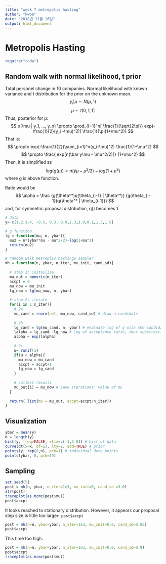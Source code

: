 ```yaml
---
title: "week 7 metropolis hasting"
author: "kwon"
date: "2018년 11월 16일"
output: html_document
---
```

# Metropolis Hasting
```r
require("coda")
```

## Random walk with normal likelihood, t prior
Total personel change in 10 companies.
Normal likelihood with known variance and t distribution for the prior on the unknown mean. \
$$ y_i | \mu \sim N(\mu, 1)$$
$$ \mu \sim t(0,1,1) $$
Thus, posterior for $\mu$:
$$ p(\mu | y_1, ..., y_n) \propto \prod_{i=1}^n[ \frac{1}{\sqrt{2\pi}} exp(-\frac{1}{2}(y_i -\mu)^2)] \frac{1}{\pi(1+\mu^2)}  $$
That is:
$$ \propto exp(-\frac{1}{2}(\sum_{i=1}^n(y_i-\mu)^2) \frac{1}{1+\mu^2} $$
$$ \propto \frac{ exp[n(\bar y\mu - \mu^2/2)]} {1+\mu^2} $$
Then, it is simplified as
$$log(g(\mu)) = n(\bar y \mu - \mu^2/2) -log(1+\mu^2) $$
where g is above function.

Ratio would be
$$ \alpha = \frac {g(\theta^*)q(\theta_{i-1} | \theta^*)}
{g(\theta_{i-1})q(\theta^* | \theta_{i-1})}
$$ 
and, for symmetric proposal distribution, q() becomes 1.

```r
# data
y= c(1.2,1.4, -0.5, 0.3, 0.9,2.3,1.0,0.1,1.3,1.9)

# g function
lg = function(mu, n, ybar){
  mu2 = n*(ybar*mu - mu^2/2)-log(1+mu^2)
  return(mu2)
}

# random walk metroplis hastings sampler
mh = function(n, ybar, n_iter, mu_init, cand_sd){
  
  # step 1: initailize
  mu_out = numeric(n_iter)
  accpt = 0
  mu_now = mu_init
  lg_now = lg(mu_now, n, ybar)
  
  # step 2: iterate
  for(i in 1:n_iter){
    # 2a
    mu_cand = rnorm(n=1, mu_now, cand_sd) # draw a candidate
    
    # 2b
    lg_cand = lg(mu_cand, n, ybar) # evaluate log of g with the candidate
    lalpha = lg_cand -lg_now # log of acceptance ratio, thus substracting not dividing
    alpha = exp(lalpha)
    
    # 2c
    u= runif(1)
    if(u < alpha){
      mu_now = mu_cand
      accpt = accpt+1
      lg_now = lg_cand
    }
    
    # collect results
    mu_out[i] = mu_now # save iterations' value of mu
  }
  
  return( list(mu = mu_out, accpt=accpt/n_iter))
}
```

## Visualization
```r
ybar = mean(y)
n = length(y)
hist(y, freq=FALSE, xlim=c(-1,3.0)) # hist of data
curve(dt(x=x, df=1), lty=2, add=TRUE) # prior
points(y, rep(0,n), pch=1) # individual data points
points(ybar, 0, pch=19)
```

## Sampling
```r
set.seed(5)
post = mh(n, ybar, n_iter=1e3, mu_init=0, cand_sd =3.0)
str(post)
traceplot(as.mcmc(post$mu))
post$accpt
```
It looks reached to stationary distribution. However, it appears our proposal step size is little too large`r post$accpt`

```r
post = mh(n=n, ybar=ybar, n_iter=1e3, mu_init=0.0, cand_sd=0.05)
post$accpt
```
This time too high.

```r
post = mh(n=n, ybar=ybar, n_iter=1e3, mu_init=0.0, cand_sd=0.9)
post$accpt
traceplot(as.mcmc(post$mu))
```

